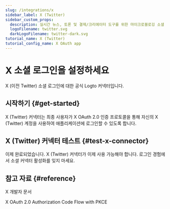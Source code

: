 ```yaml
---
slug: /integrations/x
sidebar_label: X (Twitter)
sidebar_custom_props:
  description: 실시간 뉴스, 토론 및 결제/크리에이터 도구를 위한 마이크로블로깅 소셜 플랫폼.
  logoFilename: twitter.svg
  darkLogoFilename: twitter-dark.svg
tutorial_name: X (Twitter)
tutorial_config_name: X OAuth app
---
```




# X 소셜 로그인을 설정하세요

X (이전 Twitter) 소셜 로그인에 대한 공식 Logto 커넥터입니다.

<GuideTip />

## 시작하기 \{#get-started}

X (Twitter) 커넥터는 최종 사용자가 X OAuth 2.0 인증 프로토콜을 통해 자신의 X (Twitter) 계정을 사용하여 애플리케이션에 로그인할 수 있도록 합니다.

<Integration />

## X (Twitter) 커넥터 테스트 \{#test-x-connector}

이제 완료되었습니다. X (Twitter) 커넥터가 이제 사용 가능해야 합니다. <MainSiteUrl href="/connectors/social-connectors#enable-social-sign-in">로그인 경험에서 소셜 커넥터 활성화</MainSiteUrl>를 잊지 마세요.

## 참고 자료 \{#reference}

<Url href="https://developer.x.com/en/docs">X 개발자 문서</Url>

<Url href="https://developer.x.com/en/docs/authentication/oauth-2-0/authorization-code">
  X OAuth 2.0 Authorization Code Flow with PKCE
</Url>
